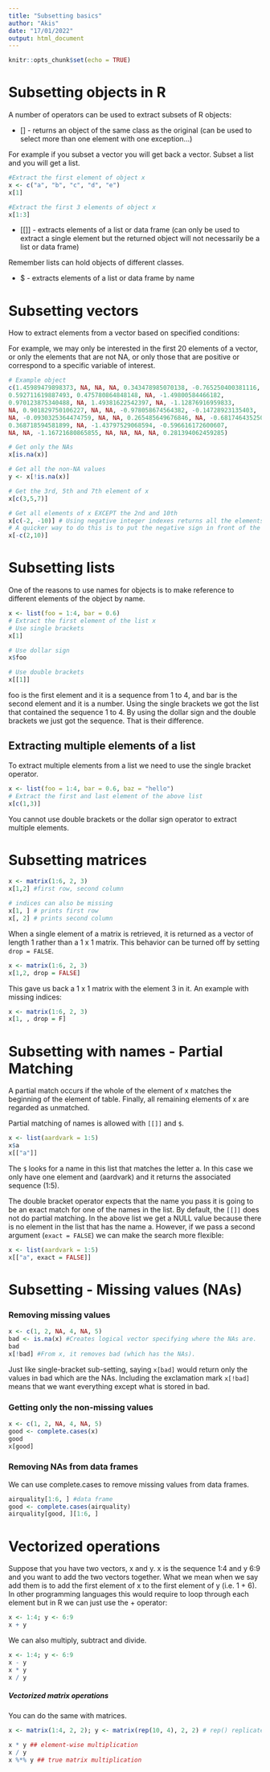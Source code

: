 ```yaml
---
title: "Subsetting basics"
author: "Akis"
date: "17/01/2022"
output: html_document
---
```


```r
knitr::opts_chunk$set(echo = TRUE)
```

# Subsetting objects in R

A number of operators can be used to extract subsets of R objects:

* [] - returns an object of the same class as the original (can be used to select more than one element with one exception...)

For example if you subset a vector you will get back a vector. Subset a list and you will get a list.

```r
#Extract the first element of object x
x <- c("a", "b", "c", "d", "e")
x[1]

#Extract the first 3 elements of object x
x[1:3]
```



* [[]] - extracts elements of a list or data frame (can only be used to extract a single element but the returned object will not necessarily be a list or data frame)

Remember lists can hold objects of different classes.

* $ - extracts elements of a list or data frame by name

# Subsetting vectors
How to extract elements from a vector based on specified conditions:

For example, we may only be interested in the first 20 elements of a vector, or only the elements that are not NA, or only those that are positive or correspond to a specific variable of interest.

```r
# Example object
c(1.45989479898373, NA, NA, NA, 0.343478985070138, -0.765250400381116, 
0.592711619887493, 0.475780864848148, NA, -1.49800584466182, 
0.970123875340488, NA, 1.49381622542397, NA, -1.12876916959833, 
NA, 0.901829750106227, NA, NA, -0.978058674564382, -0.14728923135403, 
NA, -0.0930325364474759, NA, NA, 0.265485649676846, NA, -0.681746435250382, 
0.368718594581899, NA, -1.43797529068594, -0.596616172600607, 
NA, NA, -1.16721680865855, NA, NA, NA, NA, 0.281394062459285)

# Get only the NAs
x[is.na(x)]

# Get all the non-NA values
y <- x[!is.na(x)]

# Get the 3rd, 5th and 7th element of x
x[c(3,5,7)]

# Get all elements of x EXCEPT the 2nd and 10th
x[c(-2, -10)] # Using negative integer indexes returns all the elements of x except the negatives specified
# A quicker way to do this is to put the negative sign in front of the vector
x[-c(2,10)]
```


# Subsetting lists

One of the reasons to use names for objects is to make reference to different elements of the object by name. 

```r
x <- list(foo = 1:4, bar = 0.6)
# Extract the first element of the list x
# Use single brackets
x[1]

# Use dollar sign
x$foo

# Use double brackets
x[[1]]
```

foo is the first element and it is a sequence from 1 to 4, and bar is the second element and it is a number.
Using the single brackets we got the list that contained the sequence 1 to 4. By using the dollar sign and the double brackets we just got the sequence. That is their difference.

## Extracting multiple elements of a list
To extract multiple elements from a list we need to use the single bracket operator.

```r
x <- list(foo = 1:4, bar = 0.6, baz = "hello")
# Extract the first and last element of the above list
x[c(1,3)]
```

You cannot use double brackets or the dollar sign operator to extract multiple elements.

# Subsetting matrices


```r
x <- matrix(1:6, 2, 3)
x[1,2] #first row, second column

# indices can also be missing
x[1, ] # prints first row
x[, 2] # prints second column

```

When a single element of a matrix is retrieved, it is returned as a vector of length 1 rather than a 1 x 1 matrix. This behavior can be turned off by setting `drop = FALSE`.

```r
x <- matrix(1:6, 2, 3)
x[1,2, drop = FALSE]
```
This gave us back a 1 x 1 matrix with the element 3 in it. An example with missing indices:

```r
x <- matrix(1:6, 2, 3)
x[1, , drop = F]
```

# Subsetting with names - Partial Matching

A partial match occurs if the whole of the element of x matches the beginning of the element of table. Finally, all remaining elements of x are regarded as unmatched.

Partial matching of names is allowed with `[[]]` and `$`.

```r
x <- list(aardvark = 1:5)
x$a
x[["a"]]
```
The `$` looks for a name in this list that matches the letter a. In this case we only have one element and (aardvark) and it returns the associated sequence (1:5).

The double bracket operator expects that the name you pass it is going to be an exact match for one of the names in the list. By default, the `[[]]` does not do partial matching. In the above list we get a NULL value because there is no element in the list that has the name a. However, if we pass a second argument (`exact = FALSE`) we can make the search more flexible:

```r
x <- list(aardvark = 1:5)
x[["a", exact = FALSE]]
```
# Subsetting - Missing values (NAs)

### Removing missing values 

```r
x <- c(1, 2, NA, 4, NA, 5)
bad <- is.na(x) #Creates logical vector specifying where the NAs are.
bad
x[!bad] #From x, it removes bad (which has the NAs).
```
Just like single-bracket sub-setting, saying `x[bad]` would return only the values in bad which are the NAs. Including the exclamation mark `x[!bad]` means that we want everything except what is stored in bad.

### Getting only the non-missing values

```r
x <- c(1, 2, NA, 4, NA, 5)
good <- complete.cases(x)
good
x[good]
```
### Removing NAs from data frames

We can use complete.cases to remove missing values from data frames.

```r
airquality[1:6, ] #data frame
good <- complete.cases(airquality)
airquality[good, ][1:6, ]
```
# Vectorized operations

Suppose that you have two vectors, x and y. x is the sequence 1:4 and y 6:9 and you want to add the two vectors together. What we mean when we say add them is to add the first element of x to the first element of y (i.e. 1 + 6). In other programming languages this would require to loop through each element but in R we can just use the + operator:

```r
x <- 1:4; y <- 6:9
x + y
```
We can also multiply, subtract and divide.

```r
x <- 1:4; y <- 6:9
x - y
x * y
x / y
```


##### Vectorized matrix operations

You can do the same with matrices.

```r
x <- matrix(1:4, 2, 2); y <- matrix(rep(10, 4), 2, 2) # rep() replicates 10 four times

x * y ## element-wise multiplication
x / y 
x %*% y ## true matrix multiplication

```


